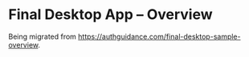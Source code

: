 # Final Desktop App – Overview

Being migrated from https://authguidance.com/final-desktop-sample-overview.
